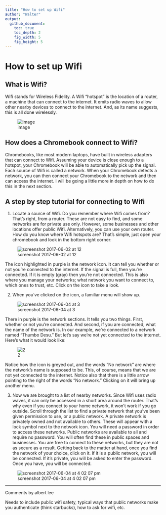 ```yaml
---
title: "How to set up Wifi"
author: "Walter"
output:
  github_document:
    toc: true
    toc_depth: 2
    fig_width: 5
    fig_height: 5
---
```


# How to set up Wifi

## What is Wifi?
  Wifi stands for Wireless Fidelity.  A Wifi "hotspot" is the location of a router, a machine that can connect to the internet.  It emits radio waves to allow other nearby devices to connect to the internet.  And, as its name suggests, this is all done wirelessly.

![image](https://cloud.githubusercontent.com/assets/28197711/26698079/6c841614-46e2-11e7-8820-2fabcf8e98f8.png)

## How does a Chromebook connect to Wifi?
  Chromebooks, like most modern laptops, have built in wireless adapters that can connect to Wifi.  Assuming your device is close enough to a hotspot, your Chromebook will be able to automatically pick up the signal.  Each source of Wifi is called a network.  When your Chromebook detects a network, you can then connect your Chromebook to the network and then can access the internet.  I will be going a little more in depth on how to do this in the next section.
  
## A step by step tutorial for connecting to Wifi

  1. Locate a source of Wifi.  Do you remember where Wifi comes from?  That's right, from a router.  These are not easy to find, and some networks are for private use only.  However, some businesses and other locations offer public Wifi.  Alternatively, you can use your own router.  How do you know where Wifi hotspots are?  That's simple, just open your chromebook and look in the bottom right corner:
  
![screenshot 2017-06-02 at 12](https://cloud.githubusercontent.com/assets/28197711/26764501/dd77499a-4935-11e7-933c-3a7c375a30a9.png)

  The icon highlighted in purple is the network icon.  It can tell you whether or not you're connected to the internet.  If the signal is full, then you're connected.  If it is empty (gray) then you're not connected.  This is also where you manage your networks; what network you want to connect to, which ones to trust, etc.  Click on the icon to take a look.
  
  2. When you've clicked on the icon, a familiar menu will show up.
 
![screenshot 2017-06-04 at 3](https://cloud.githubusercontent.com/assets/28197711/26764866/a89a89be-493d-11e7-91fa-7466c43f664d.png)

  There in purple is the network sections.  It tells you two things.  First, whether or not you're connected.  And second, if you are connected, what the name of the network is.  In our example, we're connected to a network named "Thumbo Desu."  But let's say we're not yet connected to the internet.  Here's what it would look like:
  
![2](https://cloud.githubusercontent.com/assets/28197711/26764882/facc5992-493d-11e7-8bab-fe8af63d5bfc.png)

  Notice how the icon is greyed out, and the words "No network" are where the network's name is supposed to be.  This, of course, means that we are not yet connected to the internet.  Notice also that there is a little arrow pointing to the right of the words "No network."  Clicking on it will bring up another menu.
  
  3. Now we are brought to a list of nearby networks.  Since Wifi uses radio waves, it can only be accessed in a short area around the router.  That's why even if you connect to your home network, it won't work if you go outside.  Scroll through the list to find a private network that you've been given permission to use, or a public network.  A private network is privately owned and not available to others.  These will appear with a lock symbol next to the network icon.  You will need a password in order to access these networks.  Public networks are available to all and require no password.  You will often find these in public spaces and businesses.  You are free to connect to these networks, but they are not as secure as a result.  Getting back to the matter at hand, once you find the network of your choice, click on it.  If it is a public network, you will be connected.  If it's private, you will be asked to enter the password.  Once you have, you will be connected.

![screenshot 2017-06-04 at 4 02 07 pm](https://cloud.githubusercontent.com/assets/28197711/26765048/861f8b1a-4941-11e7-9cff-8bc390ef757f.png)

--------------------------------------------------------------------------
Comments by albert lee

Needs to include public wifi safety, typical ways that public networks make you authenticate (think starbucks), how to ask for wifi, etc.
